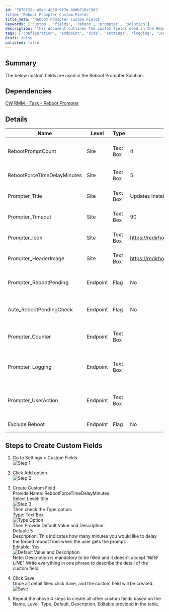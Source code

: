 ```yaml
---
id: '7876f32c-a5ec-4b58-9f7e-b60b710e19d5'
title: 'Reboot Prompter Custom Fields'
title_meta: 'Reboot Prompter Custom Fields'
keywords: ['custom', 'fields', 'reboot', 'prompter', 'solution']
description: 'This document outlines the custom fields used in the Reboot Prompter Solution, detailing their properties, default values, and how to create them in the settings. It includes a table of custom fields with descriptions and step-by-step instructions for setup.'
tags: ['configuration', 'endpoint', 'site', 'settings', 'logging', 'useraction']
draft: false
unlisted: false
---
```

## Summary

The below custom fields are used in the Reboot Prompter Solution.

## Dependencies

[CW RMM - Task - Reboot Prompter](https://proval.itglue.com/DOC-5078775-15298948)

## Details

| Name                             | Level | Type     | Default | Editable | Description                                                                                                                                                                                                                   |
|----------------------------------|-------|----------|---------|----------|-------------------------------------------------------------------------------------------------------------------------------------------------------------------------------------------------------------------------------|
| RebootPromptCount                | Site  | Text Box | 4       | Yes      | How many times the user will be prompted before being forced to reboot? (If it is 4, the user will be forced to reboot on the 5th prompt). The default is set to 4.                                                          |
| RebootForceTimeDelayMinutes      | Site  | Text Box | 5       | Yes      | This indicates how many seconds you would like to delay the forced reboot from when the user gets the prompt. The default is set to 5 Minutes.                                                                              |
| Prompter_Title                   | Site  | Text Box | Updates Installed - Reboot Required | Yes      | Holds the desired Title Text for the Prompter pop-up. The default value is set to 'Updates Installed - Reboot Required.'                                                                                                   |
| Prompter_Timeout                 | Site  | Text Box | 90      | Yes      | The duration of time you wish the Prompter pop-up to remain on the user's screen before auto closing. The default value is set to 90 seconds.                                                                                |
| Prompter_Icon                    | Site  | Text Box | [https://redirhostname/WCC2/Utilities/HeaderImage](https://redirhostname/WCC2/Utilities/HeaderImage) | Yes      | Holds the local path and file or URL to a desired pop-up Icon. The default is set to '[https://redirhostname/WCC2/Utilities/HeaderImage](https://redirhostname/WCC2/Utilities/HeaderImage)'                               |
| Prompter_HeaderImage             | Site  | Text Box | [https://redirhostname/WCC2/Utilities/HeaderImage](https://redirhostname/WCC2/Utilities/HeaderImage) | Yes      | Holds the local path, file, or URL to a desired pop-up Header Image. The default is set to '[https://redirhostname/WCC2/Utilities/HeaderImage](https://redirhostname/WCC2/Utilities/HeaderImage)'                       |
| Prompter_RebootPending           | Endpoint | Flag    | No      | Yes      | This flag is manually set at the endpoint level to set the reboot prompter solution. It will be automatically unchecked if the agent restarted by the Task 'Reboot Prompter'.                                                 |
| Auto_RebootPendingCheck          | Endpoint | Flag    | No      | No       | This flag is automatically set at the endpoint level via task to set the reboot prompter solution. It will be automatically unchecked if the agent restarted by the Task 'Reboot Prompter'.                                 |
| Prompter_Counter                 | Endpoint | Text Box |         | No       | This fetches the number of attempts the reboot prompt made on the user machine from the text file 'Prompter_Counter' created by task [CW RMM - Task - Reboot Prompter](https://proval.itglue.com/DOC-5078775-15298948) after complete execution. |
| Prompter_Logging                 | Endpoint | Text Box |         | No       | This fetches the logging details where the denial and threshold counts are provided. It also contains info on the force reboot log from the text file 'Prompter_Logging' created by task [CW RMM - Task - Reboot Prompter](https://proval.itglue.com/DOC-5078775-15298948) after complete execution. |
| Prompter_UserAction              | Endpoint | Text Box |         | No       | This fetches the User action details whether the user clicked 'No', 'Yes', or 'Time Lapsed' with the Date Time to show when the action is taken from the text file 'Prompter_UserAction' created by task [CW RMM - Task - Reboot Prompter](https://proval.itglue.com/DOC-5078775-15298948) after complete execution. |
| Exclude Reboot                   | Endpoint | Flag    | No      | Yes      | It will exclude the endpoint from the Reboot Prompter solution.                                                                                                                                                             |

## Steps to Create Custom Fields

1. Go to Settings > Custom Fields  
   ![Step 1](../../../static/img/Reboot-Prompter/image_1.png)

2. Click Add option  
   ![Step 2](../../../static/img/Reboot-Prompter/image_2.png)

3. Create Custom Field  
   Provide Name: RebootForceTimeDelayMinutes  
   Select Level: Site  
   ![Step 3](../../../static/img/Reboot-Prompter/image_3.png)  
   Then check the Type option:  
   Type: Text Box  
   ![Type Option](../../../static/img/Reboot-Prompter/image_4.png)  
   Then Provide Default Value and Description:  
   Default: 5  
   Description: This indicates how many minutes you would like to delay the forced reboot from when the user gets the prompt.  
   Editable: Yes  
   ![Default Value and Description](../../../static/img/Reboot-Prompter/image_5.png)  
   Note: Description is mandatory to be filled and it doesn't accept *'NEW LINE'.* Write everything in one phrase to describe the detail of the custom field.

4. Click Save  
   Once all detail filled click Save, and the custom field will be created.  
   ![Save](../../../static/img/Reboot-Prompter/image_6.png)

5. Repeat the above 4 steps to create all other custom fields based on the Name, Level, Type, Default, Description, Editable provided in the table.

